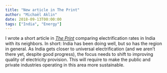 ```yaml
---
title: "New article in The Print"
author: "Michaël Aklin"
date: 2018-09-13T00:00:00
tags: ["India", "Energy"]
---
```


I wrote a short article in [_The Print_](https://theprint.in/opinion/how-indias-impressive-electrification-compares-with-south-asian-nations/115134/) comparing electrification rates in India with its neighbors. In short: India has been doing well, but so has the region in general. As India gets closer to universal electrification (and we aren't there yet, despite good progress), the focus needs to shift to improving quality of electricity provision. This will require to make the public and private industries operating in this area more sustainable. 